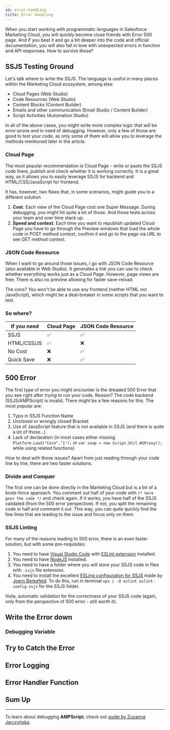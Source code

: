 ```yaml
---
id: error-handling
title: Error Handling
---
```



<LeadText content='To catch, or not to catch, that is debugging.' />

When you start working with programmatic languages in Salesforce Marketing Cloud, you will quickly become close friends with Error 500 page. And if you beat it and go a bit deeper into the code and official documentation, you will also fall in love with unexpected errors in function and API responses. How to survive those?

## SSJS Testing Ground

Let's talk where to write the SSJS. The language is useful in many places within the Marketing Cloud ecosystem, among else:

- Cloud Pages (Web Studio)
- Code Resources (Web Studio)
- Content Blocks (Content Builder)
- Emails and other communication (Email Studio / Content Builder)
- Script Activities (Automation Studio)

In all of the above cases, you might write more complex logic that will be error-prone and in need of debugging. However, only a few of those are good to test your code, as only some of them will allow you to leverage the methods mentioned later in the article.

### Cloud Page

The most popular recommendation is Cloud Page - write or paste the SSJS code there, publish and check whether it is working correctly. It is a great way, as it allows you to easily leverage SSJS for backend and HTML/CSS/JavaScript for frontend.

It has, however, two flaws that, in some scenarios, might guide you to a different solution.

1. **Cost**. Each view of the Cloud Page cost one Super Message. During debugging, you might hit quite a lot of those. And those tests across your team and over time stack up.
2. **Speed and context**. Each time you want to republish updated Cloud Page you have to go through the Preview windows that load the whole code in POST method context, confirm it and go to the page via URL to see GET method context.

### JSON Code Resource

When I want to go around those issues, I go with JSON Code Resource (also available in Web Studio). It generates a link you can use to check whether everything works just as a Cloud Page. However, page views are free. There is also no preview allowing for faster save-reload.

The cons? You won't be able to use any frontend (neither HTML nor JavaScript), which might be a deal-breaker in some scripts that you want to test.

### So where?

If you need | Cloud Page | JSON Code Resource
-- | -- | --
SSJS | ✅ | ✅
HTML/CSS/JS | ✅ | ❌
No Cost |  ❌ | ✅
Quick Save | ❌ | ✅

## 500 Error

The first type of error you might encounter is the dreaded 500 Error that you see right after *trying* to run your code. Reason? The code backend (SSJS/AMPScript) is invalid. There might be a few reasons for this. The most popular are:

1. Typo in SSJS Function Name
2. Unclosed or wrongly closed Bracket
3. Use of JavaScript feature that is not available in SSJS (and there is quite a lot of those...)
4. Lack of declaration (in most cases either missing `Platform.Load("Core","1");` or `var soap = new Script.Util.WSProxy();` while using related functions)

How to deal with those issues? Apart from just reading through your code line by line, there are two faster solutions.

### Divide and Conquer

The first one can be done directly in the Marketing Cloud but is a bit of a brute-force approach. You comment out half of your code with `/* here goes the code */` and check again. If it works, you have half of the SSJS validated (from the 500 error perspective). If not, you split the remaining code in half and comment it out. This way, you can quite quickly find the few lines that are leading to the issue and focus only on them.

### SSJS Linting

For many of the reasons leading to 500 error, there is an even faster solution, but with some pre-requisites:

1. You need to have [Visual Studio Code](https://code.visualstudio.com/) with [ESLint extension](https://marketplace.visualstudio.com/items?itemName=dbaeumer.vscode-eslint) installed.
2. You need to have [NodeJS](https://nodejs.org/en/) installed.
3. You need to have a folder where you will store your SSJS code in files with `.ssjs` file extension.
4. You need to install the excellent [ESLing configuration for SSJS](https://github.com/JoernBerkefeld/eslint-config-ssjs) made by [Joern Berkefeld](https://www.linkedin.com/in/joernberkefeld/). To do this, run in terminal `npx i -D eslint eslint-config-ssjs` for the SSJS folder.

Voila, automatic validation for the correctness of your SSJS code (again, only from the perspective of 500 error - still worth it).

## Write the Error down

### Debugging Variable

## Try to Catch the Error

## Error Logging

## Error Handler Function

## Sum Up

---
To learn about debugging **AMPScript**, check out [guide by Zuzanna Jarczyńska](https://sfmarketing.cloud/2019/08/09/debugging-ampscript/).